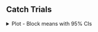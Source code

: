 ## Catch Trials

<!-- Catch Trial Plot -->

<details>
  <summary>
  Plot - Block means with 95% CIs
  </summary>
  
<br>
  
```r
source('r-scripts/exp-1a/choice-trials/catch_plot.R')
include_graphics(
  file.path(main_dir, "plots/exp-1a/choice-trials/catch_results.svg")
)
```

</details> 
